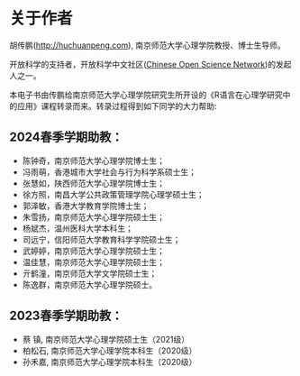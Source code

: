 # 关于作者 {.unnumbered}

胡传鹏(<http://huchuanpeng.com>), 南京师范大学心理学院教授、博士生导师。\

开放科学的支持者，开放科学中文社区([Chinese Open Science Network](https://journals.sagepub.com/doi/10.1177/25152459221144986))的发起人之一。\

本电子书由传鹏给南京师范大学心理学院研究生所开设的《R语言在心理学研究中的应用》课程转录而来。转录过程得到如下同学的大力帮助:\

## 2024春季学期助教：

-   陈钟奇，南京师范大学心理学院博士生；
-   冯雨萌，香港城市大学社会与行为科学系硕士生；
-   张慧如，陕西师范大学心理学院博士生；
-   徐方照，南昌大学公共政策管理学院心理学硕士生；
-   郭泽敏，香港大学教育学院博士生；
-   朱雪扬，南京师范大学心理学院硕士生；
-   杨斌杰，温州医科大学本科生；
-   司远宁，信阳师范大学教育科学学院硕士生；
-   武婷婷，南京师范大学心理学院硕士生；
-   温佳慧，南京师范大学心理学院硕士生；
-   亓鹤潼，南京师范大学文学院硕士生；
-   陈逸群，南京师范大学心理学院硕士。

## 2023春季学期助教：

-   蔡 镇, 南京师范大学心理学院硕士生（2021级）
-   柏松石, 南京师范大学心理学院本科生（2020级）
-   孙禾嘉, 南京师范大学心理学院本科生（2020级）
